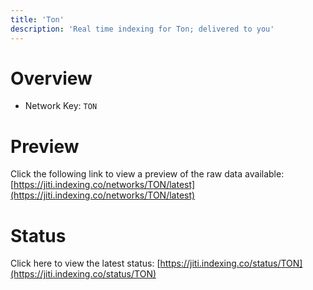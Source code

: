 ```yaml
---
title: 'Ton'
description: 'Real time indexing for Ton; delivered to you'
---
```


# Overview
- Network Key: `TON`

# Preview
Click the following link to view a preview of the raw data available: [https://jiti.indexing.co/networks/TON/latest](https://jiti.indexing.co/networks/TON/latest)

# Status
Click here to view the latest status: [https://jiti.indexing.co/status/TON](https://jiti.indexing.co/status/TON)
